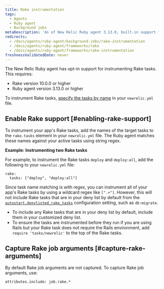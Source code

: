```yaml
---
title: Rake instrumentation
tags:
  - Agents
  - Ruby agent
  - Background jobs
metaDescription: 'As of New Relic Ruby agent 3.13.0, built-in support for instrumenting Rake tasks (10.0.0 and higher) is available on an opt-in basis.'
redirects:
  - /docs/agents/ruby-agent/background-jobs/rake-instrumentation
  - /docs/agents/ruby-agent/frameworks/rake
  - /docs/agents/ruby-agent/frameworks/rake-instrumentation
freshnessValidatedDate: never
---
```


The New Relic Ruby agent has opt-in support for instrumenting Rake tasks. This requires:

* Rake version 10.0.0 or higher
* Ruby agent version 3.13.0 or higher

To instrument Rake tasks, [specify the tasks by name](#enabling-rake-support) in your `newrelic.yml` file.

## Enable Rake support [#enabling-rake-support]

To instrument your app's Rake tasks, add the names of the target tasks to the `rake.tasks` element in your `newrelic.yml` file. The Ruby agent matches these names against your active tasks using string regex.

<DNT>**Example: Instrumenting two Rake tasks**</DNT>

For example, to instrument the Rake tasks `deploy` and `deploy:all`, add the following to your `newrelic.yml` file:

```
rake:
  tasks: ["deploy", "deploy:all"]
```

Since task name matching is with regex, you can instrument all of your app's Rake tasks by using a wildcard regex like `[".+"]`. However, this will not include Rake tasks that are in your deny list by default from the [`autostart.denylisted_rake_tasks`](/docs/apm/agents/ruby-agent/configuration/ruby-agent-configuration/#autostart-denylisted_rake_tasks) configuration setting, such as `db:migrate`.

* To include any Rake tasks that are in your deny list by default, include them in your customized deny list.
* To ensure the tasks are instrumented before they run if you are using Rails but your Rake task does not require the Rails environment, add `require 'tasks/newrelic'` to the top of the Rake tasks.


## Capture Rake job arguments [#capture-rake-arguments]

By default Rake job arguments are not captured. To capture Rake job arguments, use:

```
attributes.include: job.rake.*
```
